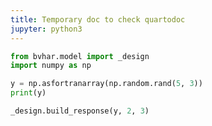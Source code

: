 ```yaml
---
title: Temporary doc to check quartodoc
jupyter: python3
---
```



```python
from bvhar.model import _design
import numpy as np
```

```python
y = np.asfortranarray(np.random.rand(5, 3))
print(y)
```

```python
_design.build_response(y, 2, 3)
```


